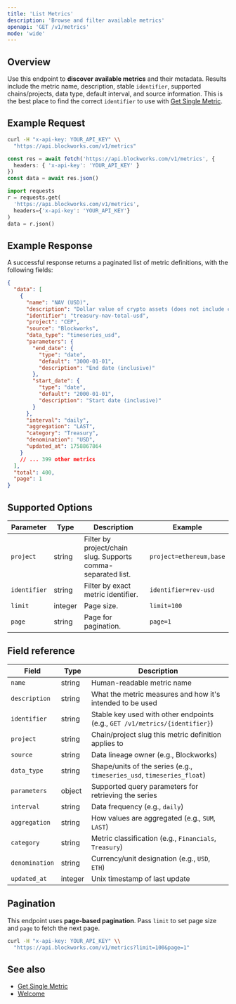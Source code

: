 ```yaml
---
title: 'List Metrics'
description: 'Browse and filter available metrics'
openapi: 'GET /v1/metrics'
mode: 'wide'
---
```



## Overview

Use this endpoint to **discover available metrics** and their metadata. Results include the metric name, description, stable `identifier`, supported chains/projects, data type, default interval, and source information.
This is the best place to find the correct `identifier` to use with [Get Single Metric](/api-reference/metrics/get-single).

## Example Request

<CodeGroup>

```bash cURL
curl -H "x-api-key: YOUR_API_KEY" \\
  "https://api.blockworks.com/v1/metrics"
```

```typescript TypeScript
const res = await fetch('https://api.blockworks.com/v1/metrics', {
  headers: { 'x-api-key': 'YOUR_API_KEY' }
})
const data = await res.json()
```

```python Python
import requests
r = requests.get(
  'https://api.blockworks.com/v1/metrics',
  headers={'x-api-key': 'YOUR_API_KEY'}
)
data = r.json()
```

</CodeGroup>

## Example Response

A successful response returns a paginated list of metric definitions, with the following fields:

```json
{
  "data": [
    {
      "name": "NAV (USD)",
      "description": "Dollar value of crypto assets (does not include cash)",
      "identifier": "treasury-nav-total-usd",
      "project": "CEP",
      "source": "Blockworks",
      "data_type": "timeseries_usd",
      "parameters": {
        "end_date": {
          "type": "date",
          "default": "3000-01-01",
          "description": "End date (inclusive)"
        },
        "start_date": {
          "type": "date",
          "default": "2000-01-01",
          "description": "Start date (inclusive)"
        }
      },
      "interval": "daily",
      "aggregation": "LAST",
      "category": "Treasury",
      "denomination": "USD",
      "updated_at": 1758867864
    }
    // ... 399 other metrics
  ],
  "total": 400,
  "page": 1
}
```

## Supported Options

| Parameter | Type | Description | Example |
|---|---|---|---|
| `project` | string | Filter by project/chain slug. Supports comma-separated list. | `project=ethereum,base` |
| `identifier` | string | Filter by exact metric identifier. | `identifier=rev-usd` |
| `limit` | integer | Page size. | `limit=100` |
| `page` | string | Page for pagination. | `page=1` |

## Field reference

| Field | Type | Description |
|---|---|---|
| `name` | string | Human-readable metric name |
| `description` | string | What the metric measures and how it's intended to be used |
| `identifier` | string | Stable key used with other endpoints (e.g., `GET /v1/metrics/{identifier}`) |
| `project` | string | Chain/project slug this metric definition applies to |
| `source` | string | Data lineage owner (e.g., Blockworks) |
| `data_type` | string | Shape/units of the series (e.g., `timeseries_usd`, `timeseries_float`) |
| `parameters` | object | Supported query parameters for retrieving the series |
| `interval` | string | Data frequency (e.g., `daily`) |
| `aggregation` | string | How values are aggregated (e.g., `SUM`, `LAST`) |
| `category` | string | Metric classification (e.g., `Financials`, `Treasury`) |
| `denomination` | string | Currency/unit designation (e.g., `USD`, `ETH`) |
| `updated_at` | integer | Unix timestamp of last update |

## Pagination

This endpoint uses **page-based pagination**. Pass `limit` to set page size and `page` to fetch the next page.

```bash
curl -H "x-api-key: YOUR_API_KEY" \\
  "https://api.blockworks.com/v1/metrics?limit=100&page=1"
```

## See also

- [Get Single Metric](/api-reference/metrics/get-single)
- [Welcome](/)
